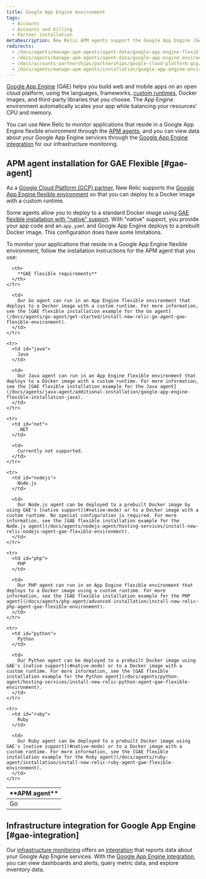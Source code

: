 ```yaml
---
title: Google App Engine environment
tags:
  - Accounts
  - Accounts and billing
  - Partner installation
metaDescription: New Relic APM agents support the Google App Engine (GAE) flexible environment to build web and mobile apps on an open cloud platform.
redirects:
  - /docs/agents/manage-apm-agents/agent-data/google-app-engine-flexible-environment
  - /docs/agents/manage-apm-agents/agent-data/google-app-engine-environment
  - /docs/accounts-partnerships/partnerships/google-cloud-platform-gcp/google-app-engine-environment
  - /docs/agents/manage-apm-agents/installation/google-app-engine-environment
---
```


[Google App Engine](https://cloud.google.com/appengine/) (GAE) helps you build web and mobile apps on an open cloud platform, using the languages, frameworks, [custom runtimes](https://cloud.google.com/appengine/docs/flexible/custom-runtimes/), Docker images, and third-party libraries that you choose. The App Engine environment automatically scales your app while balancing your resources' CPU and memory.

You can use New Relic to monitor applications that reside in a Google App Engine flexible environment through the [APM agents](#gae-agent), and you can view data about your Google App Engine services through the [Google App Engine integration](#gae-integration) for our infrastructure monitoring.

## APM agent installation for GAE Flexible [#gae-agent]

As a [Google Cloud Platform (GCP) partner](https://newrelic.com/partner/gcp), New Relic supports the [Google App Engine flexible environment](https://cloud.google.com/appengine/docs/flexible/) so that you can deploy to a Docker image with a custom runtime.

Some agents allow you to deploy to a standard Docker image using [GAE flexible installation with "native" support](https://cloud.google.com/appengine/docs/flexible/). With "native" support, you provide your app code and an `app.yaml` and Google App Engine deploys to a prebuilt Docker image. This configuration does have some limitations.

To monitor your applications that reside in a Google App Engine flexible environment, follow the installation instructions for the APM agent that you use:

<table>
  <thead>
    <tr>
      <th style={{ width: "150px" }}>
        **APM agent**
      </th>

      <th>
        **GAE flexible requirements**
      </th>
    </tr>
  </thead>

  <tbody>
    <tr>
      <td id="go">
        Go
      </td>

      <td>
        Our Go agent can run in an App Engine flexible environment that deploys to a Docker image with a custom runtime. For more information, see the [GAE flexible installation example for the Go agent](/docs/agents/go-agent/get-started/install-new-relic-go-agent-gae-flexible-environment).
      </td>
    </tr>

    <tr>
      <td id="java">
        Java
      </td>

      <td>
        Our Java agent can run in an App Engine flexible environment that deploys to a Docker image with a custom runtime. For more information, see the [GAE flexible installation example for the Java agent](/docs/agents/java-agent/additional-installation/google-app-engine-flexible-installation-java).
      </td>
    </tr>

    <tr>
      <td id="net">
        .NET
      </td>

      <td>
        Currently not supported.
      </td>
    </tr>

    <tr>
      <td id="nodejs">
        Node.js
      </td>

      <td>
        Our Node.js agent can be deployed to a prebuilt Docker image by using GAE's [native support](#native-mode) or to a Docker image with a custom runtime. No special configuration is required. For more information, see the [GAE flexible installation example for the Node.js agent](/docs/agents/nodejs-agent/hosting-services/install-new-relic-nodejs-agent-gae-flexible-environment).
      </td>
    </tr>

    <tr>
      <td id="php">
        PHP
      </td>

      <td>
        Our PHP agent can run in an App Engine flexible environment that deploys to a Docker image using a custom runtime. For more information, see the [GAE flexible installation example for the PHP agent](/docs/agents/php-agent/advanced-installation/install-new-relic-php-agent-gae-flexible-environment).
      </td>
    </tr>

    <tr>
      <td id="python">
        Python
      </td>

      <td>
        Our Python agent can be deployed to a prebuilt Docker image using GAE's [native support](#native-mode) or to a Docker image with a custom runtime. For more information, see the [GAE flexible installation example for the Python agent](/docs/agents/python-agent/hosting-services/install-new-relic-python-agent-gae-flexible-environment).
      </td>
    </tr>

    <tr>
      <td id="ruby">
        Ruby
      </td>

      <td>
        Our Ruby agent can be deployed to a prebuilt Docker image using GAE's [native support](#native-mode) or to a Docker image with a custom runtime. For more information, see the [GAE flexible installation example for the Ruby agent](/docs/agents/ruby-agent/installation/install-new-relic-ruby-agent-gae-flexible-environment).
      </td>
    </tr>
  </tbody>
</table>

## Infrastructure integration for Google App Engine [#gae-integration]

Our [infrastructure monitoring](/docs/infrastructure) offers an [integration](/docs/infrastructure/integrations-getting-started/getting-started/introduction-infrastructure-integrations) that reports data about your Google App Engine services. With the [Google App Engine integration](/docs/gcp-gcp_appengine-integration), you can view dashboards and alerts, query metric data, and explore inventory data.
